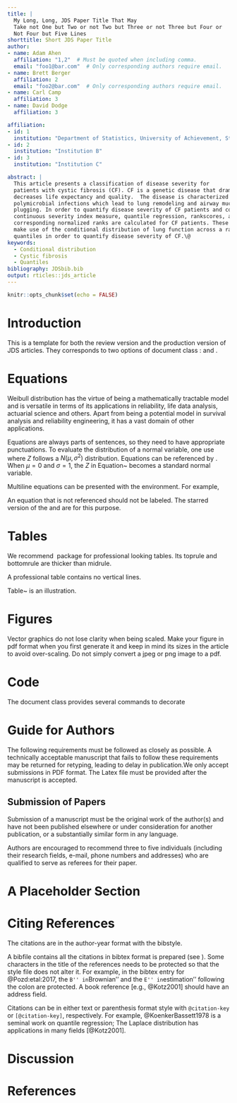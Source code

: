 ```yaml
---
title: |
  My Long, Long, JDS Paper Title That May
  Take not One but Two or not Two but Three or not Three but Four or
  Not Four but Five Lines
shorttitle: Short JDS Paper Title
author:
- name: Adam Ahen
  affiliation: "1,2"  # Must be quoted when including comma.
  email: "foo1@bar.com"  # Only corresponding authors require email.
- name: Brett Berger
  affiliation: 2
  email: "foo2@bar.com"  # Only corresponding authors require email.
- name: Carl Camp
  affiliation: 3
- name: David Dodge
  affiliation: 3

affiliation:
- id: 1
  institution: "Department of Statistics, University of Achievement, Street Address, Country"
- id: 2
  institution: "Institution B"
- id: 3
  institution: "Institution C"

abstract: |
  This article presents a classification of disease severity for
  patients with cystic fibrosis (CF). CF is a genetic disease that dramatically
  decreases life expectancy and quality.  The disease is characterized by
  polymicrobial infections which lead to lung remodeling and airway mucus
  plugging. In order to quantify disease severity of CF patients and compute a
  continuous severity index measure, quantile regression, rankscores, and
  corresponding normalized ranks are calculated for CF patients. These ranks
  make use of the conditional distribution of lung function across a range of
  quantiles in order to quantify disease severity of CF.\@
keywords: 
  - Conditional distribution
  - Cystic fibrosis
  - Quantiles
bibliography: JDSbib.bib
output: rticles::jds_article
---
```


```r
knitr::opts_chunk$set(echo = FALSE)
```


# Introduction {#sec:intro}

This is a template for both the review version and the production
version of JDS articles. They corresponds to two options of document
class \texttt{jds}: \texttt{review} and \texttt{inpress}.


\lipsum[1-2]


# Equations {#sec:eq}

Weibull distribution has the virtue of being a mathematically tractable model
and is versatile in terms of its applications in reliability, life data
analysis, actuarial science and others. Apart from being a potential model in
survival analysis and reliability engineering, it has a vast domain of other
applications.

Equations are always parts of sentences, so they need to have
appropriate punctuations. To evaluate the distribution of a normal
variable, one use
\begin{equation}
  \label{eq:cdf}
  \Pr(Z \le t) = \Phi\left(\frac{Z - \mu}{\sigma} \right),
\end{equation}
where $Z$ follows a $N(\mu, \sigma^2)$ distribution.
Equations can be referenced by \texttt{$\backslash$eqref}.
When $\mu = 0$ and $\sigma = 1$, the $Z$ in Equation~\eqref{eq:cdf}
becomes a standard normal variable.


Multiline equations can be presented with the \texttt{align}
environment. For example,
\begin{align*}
  g_{\mu}(\phi) = 0, \\
  g_{\mu}(X) = 1.
\end{align*}


An equation that is not referenced should not be labeled. The starred
version of the \texttt{equation} and \texttt{align} are for this purpose.

# Tables {#sec:tabs}

We recommend \LaTeX\ package \texttt{booktabs} for professional
looking tables. Its toprule and bottomrule are thicker than midrule.

A professional table contains no vertical lines.

Table~\ref{tab:realdata} is an illustration.
\begin{table}[tbp]
  \caption{Analysis results for real data. Point
    estimates (EST) from both two-piece method and marginal method are
    reported. Standard error of point estimates are evaluated by
    parametric bootstrap (SE).}%
  \label{tab:realdata}
  \centering
  \begin{tabular}{llrrrr}
    \toprule
    \multicolumn{1}{l}{Season} & \multicolumn{1}{l}{Parameter}
                               & \multicolumn{2}{c}{Two-piece method} & \multicolumn{2}{c}{Marginal method}                         \\
    \cmidrule(r){3-4} \cmidrule(r){5-6}
                               &                                      & EST                                 & SE    & EST   & SE    \\
    \midrule
    Summer                     & $\lambda_1$                          & 2.841                               & 0.459 & 1.090 & 0.280 \\
                               & $\lambda_0$                          & 0.179                               & 0.014 & 0.158 & 0.015 \\
                               & $\sigma$                             & 1.335                               & 0.106 & 0.999 & 0.104 \\
                               & $\sigma_\epsilon (\times 10^{-2})$   & 1.854                               & 0.087 & 1.879 & 0.078 \\
    Winter                     & $\lambda_1$                          & 6.225                               & 0.825 & 4.720 & 0.711 \\
                               & $\lambda_0$                          & 0.118                               & 0.010 & 0.114 & 0.009 \\
                               & $\sigma$                             & 1.506                               & 0.095 & 1.454 & 0.089 \\
                               & $\sigma_\epsilon (\times 10^{-2})$   & 0.908                               & 0.036 & 0.934 & 0.043 \\
    \bottomrule
  \end{tabular}
\end{table}




# Figures {#sec:figs}

Vector graphics do not lose clarity when being scaled. Make your
figure in pdf format when you first generate it and keep in mind its
sizes in the article to avoid over-scaling. Do not simply convert a
jpeg or png image to a pdf.

# Code {#sec:code}

The document class \texttt{jds} provides several commands to decorate
\begin{itemize}
  \item inline code, such as \code{print("Hello world!")};
  \item programming language, such as \proglang{R}, \proglang{Python}, and
        \proglang{C++};
  \item software package, such as \pkg{stats}, \pkg{utils}.
\end{itemize}


# Guide for Authors {#sec:guide-authors}

The following requirements must be followed as closely as possible. A
technically acceptable manuscript that fails to follow these requirements may be
returned for retyping, leading to delay in publication.We only accept
submissions in PDF format. The Latex file must be provided after the manuscript
is accepted.

## Submission of Papers

Submission of a manuscript must be the original work of the author(s) and have
not been published elsewhere or under consideration for another publication, or
a substantially similar form in any language.

Authors are encouraged to recommend three to five individuals (including their
research fields, e-mail, phone numbers and addresses) who are qualified to serve
as referees for their paper.


<!-- ## Manuscript Preparation -->

<!-- All manuscripts should be written in English. Letters are generally no more than -->
<!-- three journal pages. The supporting organization and the grant number should be -->
<!-- given at the end of the manuscript. For more details of submission format, -->
<!-- please visit the website: -->

<!-- \begin{itemize} -->
<!-- \item Title: The title of the paper should be concise but informative. -->
<!-- \item Author name(s): A list of all authors, as well as corresponding addresses, -->
  <!-- should be provided on the title page. Authors’ names should be given in a -->
  <!-- consistent form on all publications to facilitate indexing. It will be better -->
  <!-- if the fax number(s), e-mail address(es), and telephone number(s) are all -->
  <!-- provided. -->
<!-- \item Abstract: The abstract should be no longer than 100 words. It should be -->
  <!-- informative, without descriptive words or citations, and contain the major -->
  <!-- conclusions and quantitative results or other significant items in the -->
  <!-- paper. Together with the title, the abstract must be adequate as an index to -->
  <!-- all the subjects treated in the paper, and will be used as a base for -->
  <!-- indexing. -->
<!-- \item Main body of the paper: The body of the paper should include all the -->
  <!-- information of the research, but no subtitles. -->
<!-- \item Formulas: Formulas should be punctuated and aligned to bring out their -->
  <!-- structure, and numbered consecutively in round brackets on the right-hand side -->
  <!-- of the page. -->
<!-- \item Notation: Notation must be legible, clear, compact, and consistent with -->
  <!-- standard usage. All unusual symbols whose identity may not be obvious, -->
  <!-- including subscript or superscript, must be made comprehensible. Physical and -->
  <!-- mathematical variables should be in italic, vectors in boldface. Units, -->
  <!-- abbreviations and special functions should be upright. Please add notes to -->
  <!-- explain any other special symbols. -->
<!-- \item Figures: Figures should be original laser prints with high contrast, -->
  <!-- suitable for immediate reproduction, typed on separate sheets and identified -->
  <!-- by its number. They will normally be reduced to one column width (6--8 cm). In -->
  <!-- the figures, the main lines should be about 0.3 mm in width, and the assistant -->
  <!-- lines 0.15 mm. Notations in the figures should be distinct and consistent with -->
  <!-- the same ones in the text, and their font size will be 7--9 pt. The positions -->
  <!-- of figures should be marked in the text by boxes of a suitable size. Each -->
  <!-- figure should have its own caption. For photographs, the original photos must -->
  <!-- be supplied with good contrast and clearly distinguishable details. -->
<!-- \item Tables: Tables, numbered in order of appearance, should be appended on -->
  <!-- separate sheets and identified with appropriate titles.The table title, which -->
  <!-- should be brief, goes above the table. A detailed description of its contents -->
  <!-- or table footnotes should be given directly below the body of the table. -->
<!-- \item References: References must be published work, and numbered consecutively -->
  <!-- in order of their first citation. References should be listed individually at -->
  <!-- the end of the text and indicated in the text with a superscript number in -->
  <!-- square brackets. All of the references’ authors, as well as the titles of the -->
  <!-- referenced articles, should be given. -->
<!-- \item Proofs: Authors will receive a letter informing them whether the -->
  <!-- manuscript is accepted or rejected in two months. Authors should return their -->
  <!-- revisions to the Manuscript Office within one month on receipt. When an -->
  <!-- article has been amended in compliance with the comments of referee(s), an -->
  <!-- electronic file of the final version should be sent with the revised -->
  <!-- manuscript. Proofs will be sent to the authors and should be returned -->
  <!-- preferably within 48 hours to avoid publication delays. -->
<!-- \end{itemize} -->


# A Placeholder Section {#sec:placeholder}

\lipsum[4-7]

# Citing References {#sec:citations}

The citations are in the author-year format with the
\texttt{chicago} bibstyle.

A bibfile contains all the citations in
bibtex format is prepared (see \texttt{JDSbib.bib}). Some characters
in the title of the references needs to be protected so that the style
file does not alter it. For example, in the bibtex entry for
@Pozd:etal:2017, the ``B'' in ``Brownian'' and the ``E'' in
``estimation''  following the colon are protected.
A book reference [e.g., @Kotz2001] should have an address field.


Citations can be in either text or parenthesis format style with `@citation-key` or `[@citation-key]`,
respectively. For example, @KoenkerBassett1978 is a seminal
work on quantile regression; The Laplace distribution has applications
in many fields [@Kotz2001].


# Discussion

\lipsum[1-3]

# References {-}
